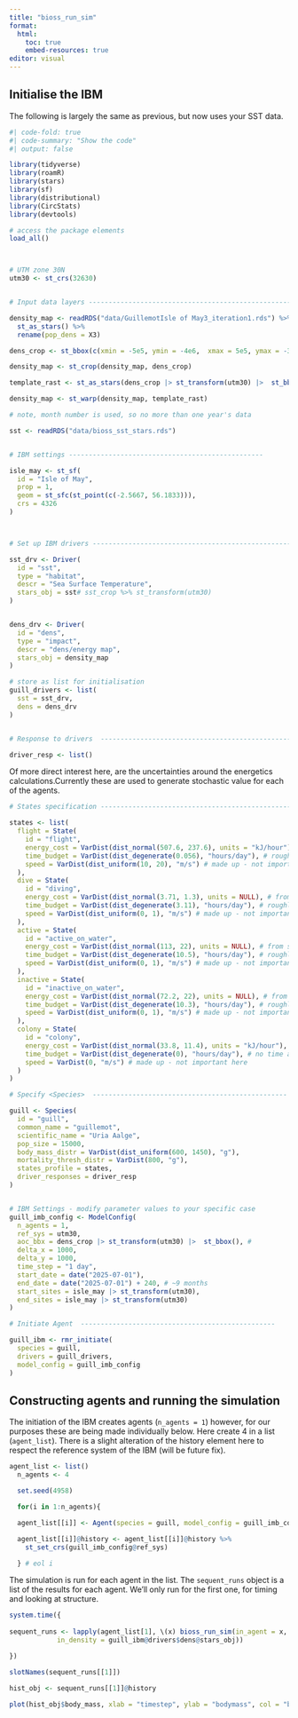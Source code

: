 ```yaml
---
title: "bioss_run_sim"
format: 
  html:
    toc: true
    embed-resources: true
editor: visual
---
```


## Initialise the IBM

The following is largely the same as previous, but now uses your SST data.

```r
#| code-fold: true
#| code-summary: "Show the code"
#| output: false

library(tidyverse)
library(roamR)
library(stars)
library(sf)
library(distributional)
library(CircStats)
library(devtools)

# access the package elements
load_all()



# UTM zone 30N
utm30 <- st_crs(32630)


# Input data layers -----------------------------------------------------------------------------------------------

density_map <- readRDS("data/GuillemotIsle of May3_iteration1.rds") %>%
  st_as_stars() %>%
  rename(pop_dens = X3)

dens_crop <- st_bbox(c(xmin = -5e5, ymin = -4e6,  xmax = 5e5, ymax = -3.2e6), crs = st_crs(density_map))

density_map <- st_crop(density_map, dens_crop)

template_rast <- st_as_stars(dens_crop |> st_transform(utm30) |>  st_bbox(), nx = dim(density_map)[1], ny = dim(density_map)[2], values = NA_real_)

density_map <- st_warp(density_map, template_rast)

# note, month number is used, so no more than one year's data

sst <- readRDS("data/bioss_sst_stars.rds")


# IBM settings -------------------------------------------------

isle_may <- st_sf(
  id = "Isle of May",
  prop = 1,
  geom = st_sfc(st_point(c(-2.5667, 56.1833))),
  crs = 4326
)



# Set up IBM drivers ----------------------------------------------------------------------------------------------

sst_drv <- Driver(
  id = "sst",
  type = "habitat",
  descr = "Sea Surface Temperature",
  stars_obj = sst# sst_crop %>% st_transform(utm30)
)


dens_drv <- Driver(
  id = "dens",
  type = "impact",
  descr = "dens/energy map",
  stars_obj = density_map
)

# store as list for initialisation
guill_drivers <- list(
  sst = sst_drv,
  dens = dens_drv
)


# Response to drivers  -------------------------------------------------

driver_resp <- list()
```

Of more direct interest here, are the uncertainties around the energetics calculations.Currently these are used to generate stochastic value for each of the agents.


```r
# States specification -------------------------------------------------

states <- list(
  flight = State(
    id = "flight",
    energy_cost = VarDist(dist_normal(507.6, 237.6), units = "kJ/hour"), # vals from excel sheet. Normal may not be adequate (some good chance of <zero) - there is a catch for this
    time_budget = VarDist(dist_degenerate(0.056), "hours/day"), # roughly based on Lila's summaries
    speed = VarDist(dist_uniform(10, 20), "m/s") # made up - not important here
  ),
  dive = State(
    id = "diving",
    energy_cost = VarDist(dist_normal(3.71, 1.3), units = NULL), # from spreadsheet
    time_budget = VarDist(dist_degenerate(3.11), "hours/day"), # roughly based on Lila's summaries
    speed = VarDist(dist_uniform(0, 1), "m/s") # made up - not important here
  ),
  active = State(
    id = "active_on_water",
    energy_cost = VarDist(dist_normal(113, 22), units = NULL), # from spreadsheet
    time_budget = VarDist(dist_degenerate(10.5), "hours/day"), # roughly based on Lila's summaries
    speed = VarDist(dist_uniform(0, 1), "m/s") # made up - not important here
  ),
  inactive = State(
    id = "inactive_on_water",
    energy_cost = VarDist(dist_normal(72.2, 22), units = NULL), # from spreadsheet
    time_budget = VarDist(dist_degenerate(10.3), "hours/day"), # roughly based on Lila's summaries
    speed = VarDist(dist_uniform(0, 1), "m/s") # made up - not important here
  ),
  colony = State(
    id = "colony",
    energy_cost = VarDist(dist_normal(33.8, 11.4), units = "kJ/hour"), # from spreadsheet
    time_budget = VarDist(dist_degenerate(0), "hours/day"), # no time at colony
    speed = VarDist(0, "m/s") # made up - not important here
  )
)

# Specify <Species>  -------------------------------------------------

guill <- Species(
  id = "guill",
  common_name = "guillemot",
  scientific_name = "Uria Aalge",
  pop_size = 15000,
  body_mass_distr = VarDist(dist_uniform(600, 1450), "g"),
  mortality_thresh_distr = VarDist(800, "g"),
  states_profile = states,
  driver_responses = driver_resp
)


# IBM Settings - modify parameter values to your specific case
guill_imb_config <- ModelConfig(
  n_agents = 1,
  ref_sys = utm30,
  aoc_bbx = dens_crop |> st_transform(utm30) |>  st_bbox(), #
  delta_x = 1000,
  delta_y = 1000,
  time_step = "1 day",
  start_date = date("2025-07-01"),
  end_date = date("2025-07-01") + 240, # ~9 months
  start_sites = isle_may |> st_transform(utm30),
  end_sites = isle_may |> st_transform(utm30)
)
```


```r
# Initiate Agent  -------------------------------------------------

guill_ibm <- rmr_initiate(
  species = guill,
  drivers = guill_drivers,
  model_config = guill_imb_config
)
```

## Constructing agents and running the simulation

The initiation of the IBM creates agents (`n_agents = 1`) however, for our purposes these are being made individually below. Here create 4 in a list (`agent_list`). There is a slight alteration of the history element here to respect the reference system of the IBM (will be future fix).

```r
agent_list <- list()
  n_agents <- 4

  set.seed(4958)

  for(i in 1:n_agents){

  agent_list[[i]] <- Agent(species = guill, model_config = guill_imb_config)

  agent_list[[i]]@history <- agent_list[[i]]@history %>%
    st_set_crs(guill_imb_config@ref_sys)

  } # eol i
```

The simulation is run for each agent in the list. The `sequent_runs` object is a list of the results for each agent. We'll only run for the first one, for timing and looking at structure.


```r
system.time({
  
sequent_runs <- lapply(agent_list[1], \(x) bioss_run_sim(in_agent = x, in_ibm = guill_ibm, in_species = guill, in_ibm_config = guill_imb_config,
            in_density = guill_ibm@drivers$dens@stars_obj))

})

```


```r

slotNames(sequent_runs[[1]])

```

```r
hist_obj <- sequent_runs[[1]]@history

plot(hist_obj$body_mass, xlab = "timestep", ylab = "bodymass", col = "blue") 
```


